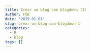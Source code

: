 ```yaml
---
title: Crear un blog con blogdown (1)
author: FVB
date: '2019-01-01'
slug: crear-un-blog-con-blogdown-1
categories:
  - R
  - blog
tags: []
---
```


